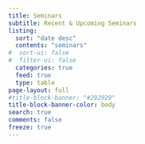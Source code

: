 ```yaml
---
title: Seminars
subtitle: Recent & Upcoming Seminars
listing:
  sort: "date desc"
  contents: "seminars"
#  sort-ui: false
#  filter-ui: false
  categories: true
  feed: true
  type: table
page-layout: full
#title-block-banner: "#292929"
title-block-banner-color: body
search: true
comments: false
freeze: true
---
```

 